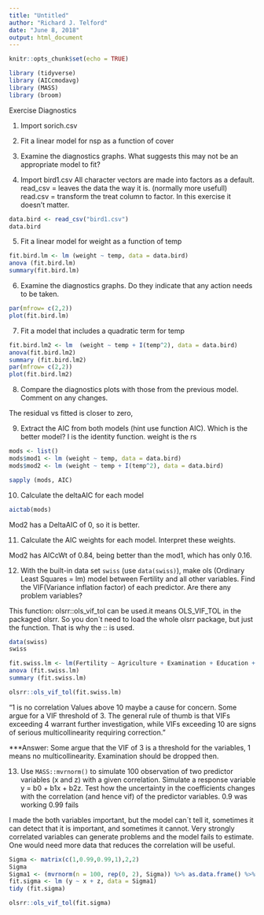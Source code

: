 ```yaml
---
title: "Untitled"
author: "Richard J. Telford"
date: "June 8, 2018"
output: html_document
---
```


```r
knitr::opts_chunk$set(echo = TRUE)

library (tidyverse)
library (AICcmodavg)
library (MASS)
library (broom)

```

Exercise Diagnostics

1. Import sorich.csv
2. Fit a linear model for nsp as a function of cover
3. Examine the diagnostics graphs. What suggests this may not be an appropriate model to fit?

4. Import bird1.csv
All character vectors are made into factors as a default. read_csv = leaves the data the way it is. (normally more usefull)
read.csv = transform the treat column to factor. In this exercise it doesn't matter.
```r

data.bird <- read_csv("bird1.csv")
data.bird
```


5. Fit a linear model for weight as a function of temp

```r

fit.bird.lm <- lm (weight ~ temp, data = data.bird)
anova (fit.bird.lm)
summary(fit.bird.lm)

```


6. Examine the diagnostics graphs. Do they indicate that any action needs to be taken.

```r

par(mfrow= c(2,2))
plot(fit.bird.lm)

```


7. Fit a model that includes a quadratic term for temp 

```r

fit.bird.lm2 <- lm  (weight ~ temp + I(temp^2), data = data.bird)
anova(fit.bird.lm2)
summary (fit.bird.lm2)
par(mfrow= c(2,2))
plot(fit.bird.lm2)

```



8. Compare the diagnostics plots with those from the previous model. Comment on any changes.

The residual vs fitted is closer to zero, 

9. Extract the AIC from both  models (hint use function AIC). Which is the better model?
I is the identity function. weight is the rs

```r

mods <- list()
mods$mod1 <- lm (weight ~ temp, data = data.bird)
mods$mod2 <- lm (weight ~ temp + I(temp^2), data = data.bird)

sapply (mods, AIC)
```


10. Calculate the deltaAIC for each model

```r
aictab(mods)
```

Mod2 has a DeltaAIC of 0, so it is better. 


11. Calculate the AIC weights for each model. Interpret these weights.

Mod2 has AICcWt of 0.84, being better than the mod1, which has only 0.16.

12. With the built-in data set `swiss` (use `data(swiss)`), make ols (Ordinary Least Squares = lm) model between Fertility and all other variables. Find the VIF(Variance inflation factor) of each predictor. Are there any problem variables?

This function: olsrr::ols_vif_tol can be used.it means OLS_VIF_TOL in the packaged olsrr. So you don´t need to load the whole olsrr package, but just the function. That is why the :: is used. 

```r
data(swiss)
swiss

fit.swiss.lm <- lm(Fertility ~ Agriculture + Examination + Education + Catholic + Infant.Mortality, data = swiss)
anova (fit.swiss.lm)
summary (fit.swiss.lm)

olsrr::ols_vif_tol(fit.swiss.lm)


```

"1 is no correlation
Values above 10 maybe a cause for concern.
Some argue for a VIF threshold of 3.
The general rule of thumb is that VIFs exceeding 4 warrant further investigation, while VIFs exceeding 10 are signs of serious multicollinearity requiring correction."

***Answer: Some argue that the VIF of 3 is a threshold for the variables, 1 means no multicollinearity. Examination should be dropped then. 

13. Use `MASS::mvrnorm()` to simulate 100 observation of two predictor variables (x and z) with a given correlation. Simulate a response variable y = b0 + b1x + b2z. Test how the uncertainty in the coefficients changes with the correlation (and hence vif) of the predictor variables.
0.9 was working
0.99 fails

I made the both variables important, but the model can´t tell it, sometimes it can detect that it is important, and sometimes it cannot.
Very strongly correlated variables can generate problems and the model fails to estimate. 
One would need more data that reduces the correlation will be useful. 

```r

Sigma <- matrix(c(1,0.99,0.99,1),2,2)
Sigma
Sigma1 <- (mvrnorm(n = 100, rep(0, 2), Sigma)) %>% as.data.frame() %>% rename (x = V1, z = V2) %>% mutate( y = x + z + rnorm (100))
fit.sigma <- lm (y ~ x + z, data = Sigma1)
tidy (fit.sigma) 

olsrr::ols_vif_tol(fit.sigma)


```

